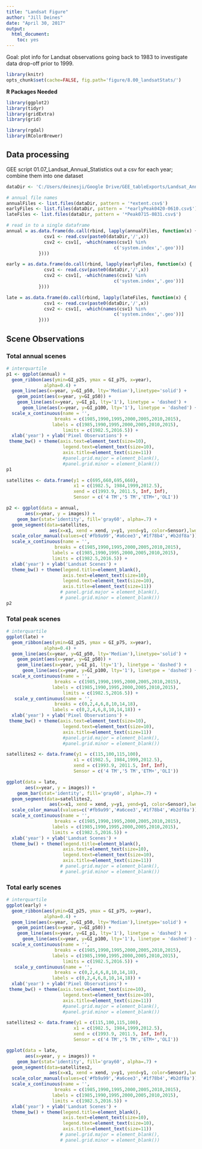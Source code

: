 ```yaml
---
title: "Landsat Figure"
author: "Jill Deines"
date: "April 30, 2017"
output: 
  html_document:
    toc: yes
---
```


Goal: plot info for Landsat observations going back to 1983 to investigate data drop-off prior to 1999.


```r
library(knitr)
opts_chunk$set(cache=FALSE, fig.path='figure/8.00_landsatStats/')
```

**R Packages Needed**

```r
library(ggplot2)
library(tidyr)
library(gridExtra)
library(grid)

library(rgdal)
library(RColorBrewer)
```

## Data processing
GEE script 01.07_Landsat_Annual_Statistics out a csv for each year; combine them into one dataset

```r
dataDir <- 'C:/Users/deinesji/Google Drive/GEE_tableExports/Landsat_Annual_Statistics'

# annual file names
annualFiles <- list.files(dataDir, pattern = '*extent.csv$')
earlyFiles <- list.files(dataDir, pattern = '*earlyPeak0420-0610.csv$')
lateFiles <- list.files(dataDir, pattern = '*Peak0715-0831.csv$')

# read in to a single dataframe
annual = as.data.frame(do.call(rbind, lapply(annualFiles, function(x) {
              csv1 <- read.csv(paste0(dataDir,'/',x))
              csv2 <- csv1[, -which(names(csv1) %in%
                                        c('system.index','.geo'))]
            })))

early = as.data.frame(do.call(rbind, lapply(earlyFiles, function(x) {
              csv1 <- read.csv(paste0(dataDir,'/',x))
              csv2 <- csv1[, -which(names(csv1) %in%
                                        c('system.index','.geo'))]
            })))

late = as.data.frame(do.call(rbind, lapply(lateFiles, function(x) {
              csv1 <- read.csv(paste0(dataDir,'/',x))
              csv2 <- csv1[, -which(names(csv1) %in%
                                        c('system.index','.geo'))]
            })))
```


## Scene Observations

### Total annual scenes

```r

# interquartile
p1 <- ggplot(annual) +
  geom_ribbon(aes(ymin=GI_p25, ymax = GI_p75, x=year),
              alpha=0.4) +
  geom_line(aes(x=year, y=GI_p50, lty='Median'),linetype='solid') +
    geom_point(aes(x=year, y=GI_p50)) +
    geom_line(aes(x=year, y=GI_p1, lty='1'), linetype = 'dashed') +
      geom_line(aes(x=year, y=GI_p100, lty='1'), linetype = 'dashed') +
  scale_x_continuous(name = '', 
                  breaks = c(1985,1990,1995,2000,2005,2010,2015), 
                 labels = c(1985,1990,1995,2000,2005,2010,2015),
                     limits = c(1982.5,2016.5)) +
  xlab('year') + ylab('Pixel Observations') +
 theme_bw() + theme(axis.text=element_text(size=10),
                     legend.text=element_text(size=10),
                     axis.title=element_text(size=11))
                     #panel.grid.major = element_blank(),
                     #panel.grid.minor = element_blank()) 
p1

```


```r

satellites <- data.frame(y1 = c(695,660,695,660),
                         x1 = c(1982.5, 1984,1999,2012.5),
                         xend = c(1993.9, 2011.5, Inf, Inf),
                         Sensor = c('4 TM','5 TM','ETM+','OLI'))

p2 <- ggplot(data = annual,
       aes(x=year, y = images)) +
    geom_bar(stat='identity', fill='gray60', alpha=.7) + 
  geom_segment(data=satellites,
                aes(x=x1, xend = xend, y=y1, yend=y1, color=Sensor),lwd=2) +
  scale_color_manual(values=c('#fb9a99','#a6cee3','#1f78b4','#b2df8a')) +
  scale_x_continuous(name = '', 
                  breaks = c(1985,1990,1995,2000,2005,2010,2015), 
                 labels = c(1985,1990,1995,2000,2005,2010,2015), 
                 limits = c(1982.5,2016.5)) +
  xlab('year') + ylab('Landsat Scenes') +
  theme_bw() + theme(legend.title=element_blank(),
                     axis.text=element_text(size=10),
                     legend.text=element_text(size=10),
                     axis.title=element_text(size=11))
                    # panel.grid.major = element_blank(),
                    # panel.grid.minor = element_blank())
p2
```


### Total peak scenes

```r

# interquartile
ggplot(late) +
  geom_ribbon(aes(ymin=GI_p25, ymax = GI_p75, x=year),
              alpha=0.4) +
  geom_line(aes(x=year, y=GI_p50, lty='Median'),linetype='solid') +
    geom_point(aes(x=year, y=GI_p50)) +
    geom_line(aes(x=year, y=GI_p1, lty='1'), linetype = 'dashed') +
      geom_line(aes(x=year, y=GI_p100, lty='1'), linetype = 'dashed') +
  scale_x_continuous(name = '', 
                  breaks = c(1985,1990,1995,2000,2005,2010,2015), 
                 labels = c(1985,1990,1995,2000,2005,2010,2015),
                     limits = c(1982.5,2016.5)) +
   scale_y_continuous(name = '', 
                  breaks = c(0,2,4,6,8,10,14,18), 
                 labels = c(0,2,4,6,8,10,14,18)) +
  xlab('year') + ylab('Pixel Observations') +
 theme_bw() + theme(axis.text=element_text(size=10),
                     legend.text=element_text(size=10),
                     axis.title=element_text(size=11))
                     #panel.grid.major = element_blank(),
                     #panel.grid.minor = element_blank()) 
```


```r

satellites2 <- data.frame(y1 = c(115,100,115,100),
                         x1 = c(1982.5, 1984,1999,2012.5),
                         xend = c(1993.9, 2011.5, Inf, Inf),
                         Sensor = c('4 TM','5 TM','ETM+','OLI'))

ggplot(data = late,
       aes(x=year, y = images)) +
    geom_bar(stat='identity', fill='gray60', alpha=.7) + 
  geom_segment(data=satellites2,
                aes(x=x1, xend = xend, y=y1, yend=y1, color=Sensor),lwd=2) +
  scale_color_manual(values=c('#fb9a99','#a6cee3','#1f78b4','#b2df8a')) +
  scale_x_continuous(name = '', 
                  breaks = c(1985,1990,1995,2000,2005,2010,2015), 
                 labels = c(1985,1990,1995,2000,2005,2010,2015), 
                 limits = c(1982.5,2016.5)) +
  xlab('year') + ylab('Landsat Scenes') +
  theme_bw() + theme(legend.title=element_blank(),
                     axis.text=element_text(size=10),
                     legend.text=element_text(size=10),
                     axis.title=element_text(size=11))
                    # panel.grid.major = element_blank(),
                    # panel.grid.minor = element_blank())

```


### Total early scenes

```r

# interquartile
ggplot(early) +
  geom_ribbon(aes(ymin=GI_p25, ymax = GI_p75, x=year),
              alpha=0.4) +
  geom_line(aes(x=year, y=GI_p50, lty='Median'),linetype='solid') +
    geom_point(aes(x=year, y=GI_p50)) +
    geom_line(aes(x=year, y=GI_p1, lty='1'), linetype = 'dashed') +
      geom_line(aes(x=year, y=GI_p100, lty='1'), linetype = 'dashed') +
  scale_x_continuous(name = '', 
                  breaks = c(1985,1990,1995,2000,2005,2010,2015), 
                 labels = c(1985,1990,1995,2000,2005,2010,2015),
                     limits = c(1982.5,2016.5)) +
   scale_y_continuous(name = '', 
                  breaks = c(0,2,4,6,8,10,14,18), 
                 labels = c(0,2,4,6,8,10,14,18)) +
  xlab('year') + ylab('Pixel Observations') +
 theme_bw() + theme(axis.text=element_text(size=10),
                     legend.text=element_text(size=10),
                     axis.title=element_text(size=11))
                     #panel.grid.major = element_blank(),
                     #panel.grid.minor = element_blank()) 
```


```r

satellites2 <- data.frame(y1 = c(115,100,115,100),
                         x1 = c(1982.5, 1984,1999,2012.5),
                         xend = c(1993.9, 2011.5, Inf, Inf),
                         Sensor = c('4 TM','5 TM','ETM+','OLI'))

ggplot(data = late,
       aes(x=year, y = images)) +
    geom_bar(stat='identity', fill='gray60', alpha=.7) + 
  geom_segment(data=satellites2,
                aes(x=x1, xend = xend, y=y1, yend=y1, color=Sensor),lwd=2) +
  scale_color_manual(values=c('#fb9a99','#a6cee3','#1f78b4','#b2df8a')) +
  scale_x_continuous(name = '', 
                  breaks = c(1985,1990,1995,2000,2005,2010,2015), 
                 labels = c(1985,1990,1995,2000,2005,2010,2015), 
                 limits = c(1982.5,2016.5)) +
  xlab('year') + ylab('Landsat Scenes') +
  theme_bw() + theme(legend.title=element_blank(),
                     axis.text=element_text(size=10),
                     legend.text=element_text(size=10),
                     axis.title=element_text(size=11))
                    # panel.grid.major = element_blank(),
                    # panel.grid.minor = element_blank())

```


